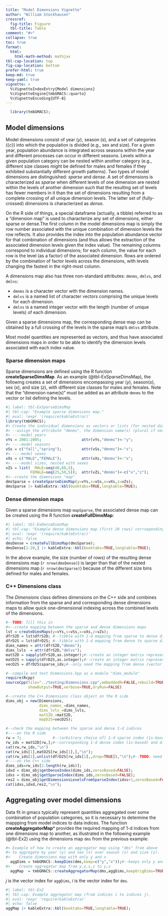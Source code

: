 ```yaml
---
title: "Model Dimensions Vignette"
author: "William Stockhausen"
crossref: 
  fig-title: Figuure
  tbl-title: Table
comment: "#>"
collapse: true
toc: true
format: 
  html: 
    html-math-method: mathjax
tbl-cap-location: top
fig-cap-location: bottom
prefer-html: true
keep-md: true
keep-yaml: true
vignette: >
  %\VignetteIndexEntry{Model dimensions}
  %\VignetteEngine{tmbGMACS::quarto}
  %\VignetteEncoding{UTF-8}
---
```


<!--NOTE: for scalar variables,    use: *var*   (italics)  
          for vectors/matrices,etc use: ***V*** (bold-italics) 
          for functions            use: **fcn** (bold) 
          for verbatim code        use: `code` 
-->

```r
  library(tmbGMACS);
```

## Model dimensions 

Model dimensions consist of year (*y*), season (*s*), and a set of categories ({*c*}) into which the population is divided (e.g., sex and size). For a given year, population abundance is integrated across seasons within the year and different processes can occur in different seasons. Levels within a given population category can be nested within another category (e.g., different size classes might be defined for males and females if they exhibited substantially different growth patterns). Two types of model dimensions are distinguished: *sparse* and *dense*. A set of dimensions is characterized as *sparse* when different levels of one dimension are nested within the levels of another dimension such that the resulting set of levels has fewer members in it than the set of dimensions resulting from a complete crossing of all unique dimension levels. The latter set of (fully-crossed) dimensions is characterized as *dense*. 

On the R side of things, a special dataframe (actually, a tibble) referred to as a "dimension map" is used to characterize any set of dimensions, either sparse or dense.The first column in the model dimensions map is simply the row number associated with the unique combination of dimension levels the row reflects. It also provides the index into the population abundance 
vector for that combination of dimensions (and thus allows the extraction of the associated dimension levels given 
the index value). The remaining columns correspond to individual dimensions; for each column, the value for each row is the level (as a factor) of the associated dimension. Rows are ordered by the combination of factor levels across the dimensions, with 
levels changing the fastest in the right-most column.

A dimensions map also has three non-standard attributes: `dmnms`, `dmlvs`, and `dmlns`: 

  - `dmnms` is a character vector with the dimension names.
  - `dmlvs` is a named list of character vectors comprising the unique levels for each dimension.
  - `dmlns` is a named integer vector with the length (number of unique levels) of each dimension.

Given a sparse dimensions map, the corresponding dense map can be obtained by a full crossing of the levels in the sparse map's `dmlvs` attribute.

Most model quantities are represented as vectors, and thus have associated dimensions maps in order to be able to identify the dimension levels associated with each index value.

### Sparse dimension maps
Sparse dimensions are defined using the R function **createSparseDimsMap**. As an example (@tbl-ExSparseDimsMap), the following creates a set of dimensions encompassing year (*y*), season(*s*), sex (*x*), and size (*z*), with different size classes for males and females. Note that the "dimension name(s)" must be added as an attribute `dmnms` to the vector or list defining the levels.

```r
#| label: tbl-ExSparseDimsMap
#| tbl-cap: "Example sparse dimensions map."
#| eval: !expr '(require(kableExtra))'
library(tmbGMACS);
#> Create the individual dimensions as vectors or lists (for nested dimensions)
#> --assign the attribute "dmnms", the dimension name(s) (plural if nested)
#> ----model years
vYs = 2001:2005;                  attr(vYs,"dmnms")<-"y";
#> ----model seasons
vSs = c("fall","spring");         attr(vSs,"dmnms")<-"s";
#> ----model sexes
vXs = c("MALE","FEMALE");         attr(vXs,"dmnms")<-"x";
#> ----model sizes, nested with sexes
vZs = list(  MALE=seq(40,60,5),
           FEMALE=seq(25,50,5));  attr(vZs,"dmnms")<-c("x","z");
#>--create the dimensions "map"
dmsSparse = createSparseDimsMap(y=vYs,s=vSs,x=vXs,z=vZs);
dmsSparse |> kableExtra::kbl(booktabs=TRUE,longtable=TRUE);
```

### Dense dimension maps

Given a sparse dimensions map `mapSparse`, the associated dense map can be created using the R function **createFullDimsMap**: 

```r
#| label: tbl-ExDenseDimsMap
#| tbl-cap: "Example dense dimensions map (first 20 rows) corrseponding to the previous sparse dimensions map."
#| eval: !expr '(require(kableExtra))'
#| echo: false
dmsDense = createFullDimsMap(dmsSparse);
dmsDense[1:20,] |> kableExtra::kbl(booktabs=TRUE,longtable=TRUE);
```

In the above example, the size (number of rows) of the resulting dense dimensions map (`r nrow(dmsDense)`) is larger than that of the nested dimensions map (`r nrow(dmsSparse)`) because of the different size bins defined for males and females.

### C++ Dimensions class 

The *Dimensions* class defines dimensions on the C++ side and combines information from the sparse and and corresponding dense dimensions maps to allow quick one-dimensional indexing across the combined levels of the dimensions.

```r
#--TODO: fill this in
#>--create mapping between the sparse and dense dimensions maps
lst = createDimsMaps(y=vYs,s=vSs,x=vXs,z=vZs);
dfrS2D = lst$dfrS2D; #--tibble with 1-d mapping from sparse to dense dimensions levels
dfrD2S = lst$dfrD2S; #--tibble with 1-d mapping from dense to sparse dimensions levels
dims_names = attr(dfrS2D,"dmnms");
dims_lvls  = attr(dfrS2D,"dmlvs");
matS2D = sapply(dfrS2D,as.integer);#--create an integer matrix representing the mapping from sparse to dense dimensions factor level combinations
matD2S = sapply(dfrD2S,as.integer);#--create an integer matrix representing the mapping from dense to sparse dimensions factor level combinations
vecD2S = dfrD2S$sparse_idx;#--only need the mapping from dense (vector index) to sparse (vector value)

#--compile and test Dimensions.hpp as a module "dims_module"
require(Rcpp)
sourceCpp(file="../testing/Dimensions.cpp",embeddedR=FALSE,rebuild=TRUE,
          showOutput=TRUE,verbose=TRUE,dryRun=FALSE)

#--create the C++ Dimensions class object on the R side
dims_obj = new(Dimensions,
               dims_names_=dims_names,
               dims_lvls_=dims_lvls,
               matS2D_=matS2D,
               mapD2S=vecD2S);

#--check the mapping between the sparse and dense 1-d indices
#----on the R side
rw = 7;              #--(arbitrary choice of) 1-d sparse index (1s-based)
rw_ids = matS2D[rw,];#--corresponding 1-d dense index (1s-based) and dimension levels
cat(rw,rw_ids,"\n")
cat(rw_ids[1],matD2S[rw_ids[1],],"\n");
cat(rw_ids[1],unlist(dfrD2S[rw_ids[1],,drop=TRUE]),"\n");#--TODO: need to print factor levels, not factor indices
#----on the C++ side
dims_ids=rw_ids[2:length(rw_ids)];
idxd = dims_obj$getDenseIndex(dims_ids,zerosBased=FALSE);
idxs = dims_obj$getSparseIndex(dims_ids,zerosBased=FALSE);
res2 = dims_obj$getDimensionsLevelsFromSparseIndex(idxs+1,zerosBased=FALSE);
cat(idxs,idxd,res2,"\n");
```

## Aggregating over model dimensions

Data fit in gmacs typically represent quantities aggregated over some combination of population categories, so it is necessary to determine the mappping from model indices to data indices. The function **createAggregatorMap*** provides the required mapping of 1-d indices from one dimensions map to another, as illustrated in the following example (@tbl-Ex2) using the dimensions map `dms` from the previous example:

```r
#> Example of how to create an aggregator map using "dms" from above
#> to aggregate by year (y) and sex (x) over season (s) and size (z). 
#>    Create dimensions map with only y and x
  aggDims = tmbGMACS::keepDims(dms,keep=c("y","x"));#--keeps only y and x dimensions, recreates 1-d vector index
#>    Create aggregator map from y,x,s,z to y,x
  aggMap  = tmbGMACS::createAggregatorMap(dms,aggDims,keepOrigDims=TRUE);
```

*j* is the vector index for `aggDims`, *i* is the vector index for `dms`.
```r
#| label: tbl-Ex2
#| tbl-cap: Example aggregator map (from indices i to indices j).
#| eval: !expr 'require(kableExtra)'
#| echo: false
aggMap |> kableExtra::kbl(booktabs=TRUE,longtable=TRUE);
```
